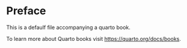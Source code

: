 # Preface {.unnumbered}

This is a defaulf file accompanying a quarto book.

To learn more about Quarto books visit <https://quarto.org/docs/books>.

